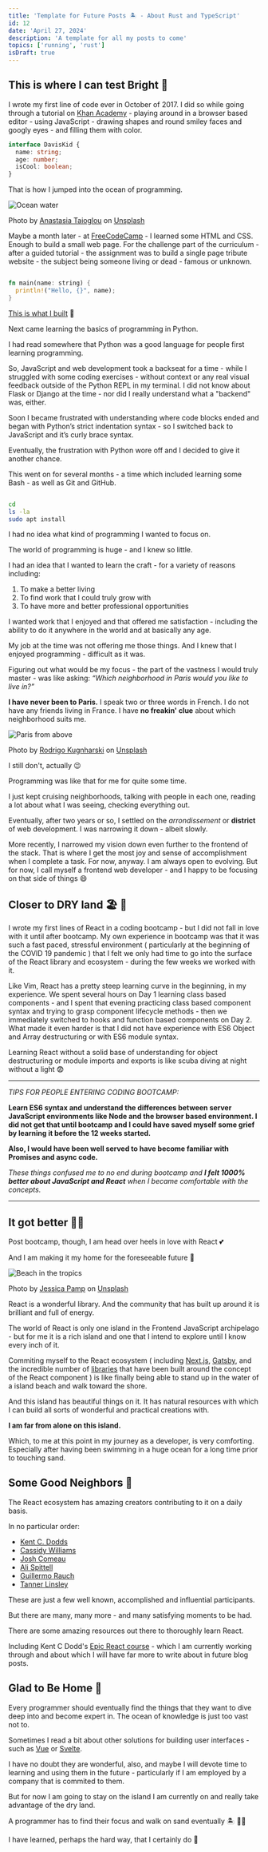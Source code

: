```yaml
---
title: 'Template for Future Posts 🏝️ - About Rust and TypeScript'
id: 12
date: 'April 27, 2024'
description: 'A template for all my posts to come'
topics: ['running', 'rust']
isDraft: true
---
```


## This is where I can test Bright 🎨

I wrote my first line of code ever in October of 2017. I did so while going through a tutorial on
[Khan Academy](https://www.khanacademy.org/) - playing around in a browser based editor - using
JavaScript - drawing shapes and round smiley faces and googly eyes - and filling them with color.

```src/index.ts
interface DavisKid {
  name: string;
  age: number;
  isCool: boolean;
}
```

That is how I jumped into the ocean of programming.

<Image
  src='/images/sand-beneath-my-feet/anastasia-taioglou-unsplash.jpg'
  alt='Ocean water'
  height={500}
  width={900}
/>

Photo by
[Anastasia Taioglou](https://unsplash.com/@thenata?utm_source=unsplash&utm_medium=referral&utm_content=creditCopyText)
on
[Unsplash](https://unsplash.com/s/photos/ocean?utm_source=unsplash&utm_medium=referral&utm_content=creditCopyText)

Maybe a month later - at [FreeCodeCamp](https://www.freecodecamp.org/) - I learned some HTML and
CSS. Enough to build a small web page. For the challenge part of the curriculum - after a guided
tutorial - the assignment was to build a single page tribute website - the subject being someone
living or dead - famous or unknown.

```src/main.rs

fn main(name: string) {
  println!("Hello, {}", name);
}

```

[This is what I built](https://papadavis47.github.io/my_sandbox/) 🤭

Next came learning the basics of programming in Python.

I had read somewhere that Python was a good language for people first learning programming.

So, JavaScript and web development took a backseat for a time - while I struggled with some coding
exercises - without context or any real visual feedback outside of the Python REPL in my terminal. I
did not know about Flask or Django at the time - nor did I really understand what a "backend" was,
either.

Soon I became frustrated with understanding where code blocks ended and began with Python’s strict
indentation syntax - so I switched back to JavaScript and it’s curly brace syntax.

Eventually, the frustration with Python wore off and I decided to give it another chance.

This went on for several months - a time which included learning some Bash - as well as Git and
GitHub.

```~/home/myscripts/cool.sh

cd
ls -la
sudo apt install

```

I had no idea what kind of programming I wanted to focus on.

The world of programming is huge - and I knew so little.

I had an idea that I wanted to learn the craft - for a variety of reasons including:

1. To make a better living
1. To find work that I could truly grow with
1. To have more and better professional opportunities

I wanted work that I enjoyed and that offered me satisfaction - including the ability to do it
anywhere in the world and at basically any age.

My job at the time was not offering me those things. And I knew that I enjoyed programming -
difficult as it was.

Figuring out what would be my focus - the part of the vastness I would truly master - was like
asking: _“Which neighborhood in Paris would you like to live in?”_

**I have never been to Paris.** I speak two or three words in French. I do not have any friends
living in France. I have **no freakin' clue** about which neighborhood suits me.

<Image
  src='/images/sand-beneath-my-feet/rodrigo-kugnharski-unsplash.jpg'
  alt='Paris from above'
  height={500}
  width={900}
/>

Photo by
[Rodrigo Kugnharski](https://unsplash.com/@kugnharski?utm_source=unsplash&utm_medium=referral&utm_content=creditCopyText)
on
[Unsplash](https://unsplash.com/s/photos/ocean?utm_source=unsplash&utm_medium=referral&utm_content=creditCopyText)

I still don't, actually 😉

Programming was like that for me for quite some time.

I just kept cruising neighborhoods, talking with people in each one, reading a lot about what I was
seeing, checking everything out.

Eventually, after two years or so, I settled on the _arrondissement_ or **district** of web
development. I was narrowing it down - albeit slowly.

More recently, I narrowed my vision down even further to the frontend of the stack. That is where I
get the most joy and sense of accomplishment when I complete a task. For now, anyway. I am always
open to evolving. But for now, I call myself a frontend web developer - and I happy to be focusing
on that side of things 😄

## Closer to DRY land 🏖 🙏

I wrote my first lines of React in a coding bootcamp - but I did not fall in love with it until
after bootcamp. My own experience in bootcamp was that it was such a fast paced, stressful
environment ( particularly at the beginning of the COVID 19 pandemic ) that I felt we only had time
to go into the surface of the React library and ecosystem - during the few weeks we worked with it.

Like Vim, React has a pretty steep learning curve in the beginning, in my experience. We spent
several hours on Day 1 learning class based components - and I spent that evening practicing class
based component syntax and trying to grasp component lifecycle methods - then we immediately
switched to hooks and function based components on Day 2. What made it even harder is that I did not
have experience with ES6 Object and Array destructuring or with ES6 module syntax.

Learning React without a solid base of understanding for object destructuring or module imports and
exports is like scuba diving at night without a light 😨

---

_TIPS FOR PEOPLE ENTERING CODING BOOTCAMP:_

**Learn ES6 syntax and understand the differences between server JavaScript environments like Node
and the browser based environment. I did not get that until bootcamp and I could have saved myself
some grief by learning it before the 12 weeks started.**

**Also, I would have been well served to have become familiar with Promises and async code.**

_These things confused me to no end during bootcamp and **I felt 1000% better about JavaScript and
React** when I became comfortable with the concepts._

---

## It got better 🤟🏼

Post bootcamp, though, I am head over heels in love with React 💕

And I am making it my home for the foreseeable future 🏡

<Image
  src='/images/sand-beneath-my-feet/jessica-pamp-unsplash.jpg'
  alt='Beach in the tropics'
  height={500}
  width={800}
/>

Photo by
[Jessica Pamp](https://unsplash.com/@yessijes?utm_source=unsplash&utm_medium=referral&utm_content=creditCopyText)
on
[Unsplash](https://unsplash.com/s/photos/beach?utm_source=unsplash&utm_medium=referral&utm_content=creditCopyText)

React is a wonderful library. And the community that has built up around it is brilliant and full of
energy.

The world of React is only one island in the Frontend JavaScript archipelago - but for me it is a
rich island and one that I intend to explore until I know every inch of it.

Commiting myself to the React ecosystem ( including [Next.js](https://nextjs.org),
[Gatsby](https://www.gatsbyjs.com/), and the incredible number of
[libraries](https://github.com/enaqx/awesome-react) that have been built around the concept of the
React component ) is like finally being able to stand up in the water of a island beach and walk
toward the shore.

And this island has beautiful things on it. It has natural resources with which I can build all
sorts of wonderful and practical creations with.

**I am far from alone on this island.**

Which, to me at this point in my journey as a developer, is very comforting. Especially after having
been swimming in a huge ocean for a long time prior to touching sand.

## Some Good Neighbors 🎉

The React ecosystem has amazing creators contributing to it on a daily basis.

In no particular order:

- [Kent C. Dodds](https://kentcdodds.com/)
- [Cassidy Williams](https://twitter.com/cassidoo)
- [Josh Comeau](https://www.joshwcomeau.com/)
- [Ali Spittell](https://welearncode.com/)
- [Guillermo Rauch](https://rauchg.com/)
- [Tanner Linsley](https://github.com/tannerlinsley)

These are just a few well known, accomplished and influential participants.

But there are many, many more - and many satisfying moments to be had.

There are some amazing resources out there to thoroughly learn React.

Including Kent C Dodd's [Epic React course](https://epicreact.dev) - which I am currently working
through and about which I will have far more to write about in future blog posts.

## Glad to Be Home 🙏

Every programmer should eventually find the things that they want to dive deep into and become
expert in. The ocean of knowledge is just too vast not to.

Sometimes I read a bit about other solutions for building user interfaces - such as
[Vue](https://vuejs.org/) or [Svelte](https://svelte.dev/).

I have no doubt they are wonderful, also, and maybe I will devote time to learning and using them in
the future - particularly if I am employed by a company that is commited to them.

But for now I am going to stay on the island I am currently on and really take advantage of the dry
land.

A programmer has to find their focus and walk on sand eventually 🏝️ 🚶🏼

I have learned, perhaps the hard way, that I certainly do 🙂
